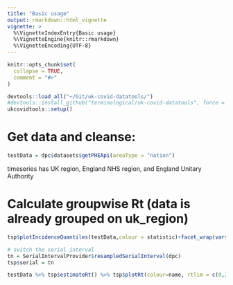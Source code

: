 ```yaml
---
title: "Basic usage"
output: rmarkdown::html_vignette
vignette: >
  %\VignetteIndexEntry{Basic usage}
  %\VignetteEngine{knitr::rmarkdown}
  %\VignetteEncoding{UTF-8}
---
```


```r
knitr::opts_chunk$set(
  collapse = TRUE,
  comment = "#>"
)
```

```r

devtools::load_all("~/Git/uk-covid-datatools/")
#devtools::install_github("terminological/uk-covid-datatools", force = TRUE)
ukcovidtools::setup()

```

# Get data and cleanse:

```r

testData = dpc$datasets$getPHEApi(areaType = "nation")

```

timeseries has UK region, England NHS region, and England Unitary Authority

# Calculate groupwise Rt (data is already grouped on uk_region)

```r

tsp$plotIncidenceQuantiles(testData,colour = statistic)+facet_wrap(vars(name))+scale_y_continuous(trans="log1p", breaks = ukcovidtools::breaks_log1p(n = 6))

```


```r

# switch the serial interval
tn = SerialIntervalProvider$resampledSerialInterval(dpc)
tsp$serial = tn

testData %>% tsp$estimateRt() %>% tsp$plotRt(colour=name, rtlim = c(0,2.5), dates = "2020-03-01")+facet_wrap(vars(statistic),ncol=1)
```